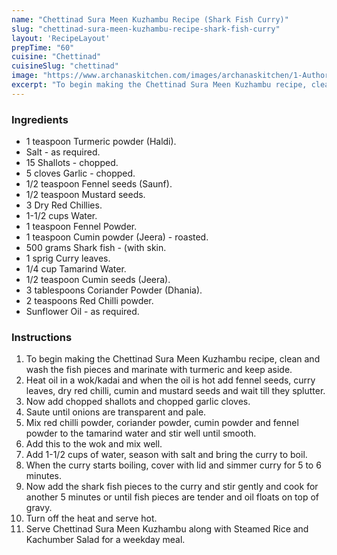 ---
name: "Chettinad Sura Meen Kuzhambu Recipe (Shark Fish Curry)"
slug: "chettinad-sura-meen-kuzhambu-recipe-shark-fish-curry"
layout: 'RecipeLayout'
prepTime: "60"
cuisine: "Chettinad"
cuisineSlug: "chettinad"
image: "https://www.archanaskitchen.com/images/archanaskitchen/1-Author/Shaheen_Ali/CHETTINAD_SURA_MEEN_KUZHAMBU__SHARK_FISH_CURRY.jpg"
excerpt: "To begin making the Chettinad Sura Meen Kuzhambu recipe, clean and wash the fish pieces and marinate with turmeric and keep aside"
---

### Ingredients

- 1 teaspoon Turmeric powder (Haldi).
- Salt - as required.
- 15 Shallots - chopped.
- 5 cloves Garlic - chopped.
- 1/2 teaspoon Fennel seeds (Saunf).
- 1/2 teaspoon Mustard seeds.
- 3 Dry Red Chillies.
- 1-1/2 cups Water.
- 1 teaspoon Fennel Powder.
- 1 teaspoon Cumin powder (Jeera) - roasted.
- 500 grams Shark fish - (with skin.
- 1 sprig Curry leaves.
- 1/4 cup Tamarind Water.
- 1/2 teaspoon Cumin seeds (Jeera).
- 3 tablespoons Coriander Powder (Dhania).
- 2 teaspoons Red Chilli powder.
- Sunflower Oil - as required.

### Instructions

1. To begin making the Chettinad Sura Meen Kuzhambu recipe, clean and wash the fish pieces and marinate with turmeric and keep aside.
1. Heat oil in a wok/kadai and when the oil is hot add fennel seeds, curry leaves, dry red chilli, cumin and mustard seeds and wait till they splutter.
1. Now add chopped shallots and chopped garlic cloves.
1. Saute until onions are transparent and pale.
1. Mix red chilli powder, coriander powder, cumin powder and fennel powder to the tamarind water and stir well until smooth.
1. Add this to the wok and mix well.
1. Add 1-1/2 cups of water, season with salt and bring the curry to boil.
1. When the curry starts boiling, cover with lid and simmer curry for 5 to 6 minutes.
1. Now add the shark fish pieces to the curry and stir gently and cook for another 5 minutes or until fish pieces are tender and oil floats on top of gravy.
1. Turn off the heat and serve hot.
1. Serve Chettinad Sura Meen Kuzhambu along with Steamed Rice and Kachumber Salad for a weekday meal.
